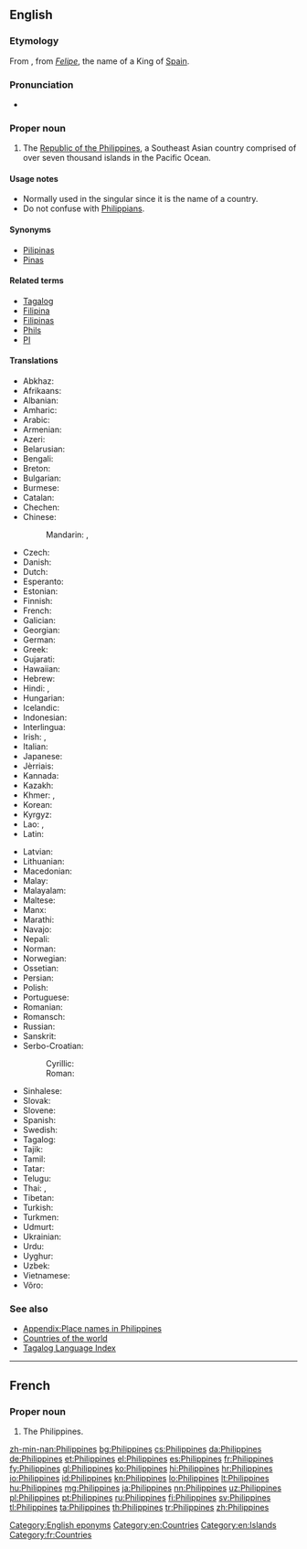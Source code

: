 {{also|philippines}}
==English==

===Etymology===
From {{etyl|es|en}} {{term|Filipinas|lang=es}}, from ''[[Felipe]]'', the name of a King of [[Spain]].

===Pronunciation===
* {{audio|En-us-Philippines.ogg|Audio (US)}}

===Proper noun===
{{wikipedia}}
{{en-proper noun|head=the Philippines}}

# The [[Republic of the Philippines]], a Southeast Asian country comprised of over seven thousand islands in the Pacific Ocean.

====Usage notes====
* Normally used in the singular since it is the name of a country.
* Do not confuse with [[Philippians]].

====Synonyms====
* [[Pilipinas]]
* [[Pinas]]

====Related terms====
* [[Tagalog]]
* [[Filipina]]
* [[Filipinas]]
* [[Phils]]
* [[PI]]

====Translations====
{{trans-top|Republic of the Philippines}}
* Abkhaz: {{t|ab|Филипинқәа|tr=Filipinķwa|sc=Cyrl}}
* Afrikaans: {{t|af|Filippyne}}
* Albanian: {{t|sq|Filipinet}}
* Amharic: {{t|am|ፊሊፒንስ|sc=Ethi}}
* Arabic: {{t|ar|الفلبين|m|tr=al-filibīn}}
* Armenian: {{t|hy|Ֆիլիպիններ|tr=Filipinner}}
* Azeri: {{t+|az|Filippin}}
* Belarusian: {{t|be|Філіпіны|f-p|tr=Filipíny}}
* Bengali: {{t|bn|ফিলিপাইন|tr=philipa'in|sc=Beng}}
* Breton: {{t|br|Filipinez}}
* Bulgarian: {{t+|bg|Филипини|p|tr=Filipíni|sc=Cyrl}}
* Burmese: {{t|my|ဖိလစ်ပိုင်နိုင်ငံ|sc=Mymr}}
* Catalan: {{t+|ca|Filipines|f-p}}
* Chechen: {{t|ce|Филиппин|tr=Filippin}}
* Chinese:
*: Mandarin: {{t+|cmn|菲律賓|sc=Hani}}, {{t+|cmn|菲律宾|tr=Fēilùbīn|sc=Hani}}
* Czech: {{t+|cs|Filipíny|f-p}}
* Danish: {{t+|da|Filippinerne}}
* Dutch: {{t+|nl|Filipijnen|p}}
* Esperanto: {{t|eo|Tagalogj|p}}
* Estonian: {{t+|et|Filipiinid}}
* Finnish: {{t+|fi|Filippiinit|p}}
* French: {{t+|fr|Philippines|f-p}}
* Galician: {{t+|gl|Filipinas|f-p}}
* Georgian: {{t|ka|ფილიპინები|tr=p’ilipinebi|sc=Geor}}
* German: {{t+|de|Philippinen|p}}
* Greek: {{t+|el|Φιλιππίνες|tr=Philippínes}}
* Gujarati: {{t|gu|ફીલીપાઈન્સ|tr=phīlīpā'īns|sc=Gujr}}
* Hawaiian: {{t|haw|ʻĀina Pilipino}}
* Hebrew: {{t|he|הפיליפינים|p|tr=ha-filipinim}}
* Hindi: {{t+|hi|फ़िलीपीन्स|tr=filīpīns|sc=Deva}}, {{t|hi|फिलीपिंस|tr=philīpins|sc=Deva}}
* Hungarian: {{t+|hu|Fülöp-szigetek|p}}
* Icelandic: {{t+|is|Filippseyjar|f-p}}
* Indonesian: {{t|id|Filipina}}
* Interlingua: {{t|ia|Philippinas}}
* Irish: {{t|ga|Oileáin Fhilipíneacha|alt=Na hOileáin Fhilipíneacha|m-p}}, {{t|ga|Poblacht na nOileán Filipíneach|f}}
* Italian: {{t|it|Filippine|f-p}}
* Japanese: {{t+|ja|フィリピン|tr=Firipin}}
* Jèrriais: {{t|roa-jer|Ph'lippinnes|f-p}}
* Kannada: {{t+|kn|ಫಿಲಿಪ್ಪೀನ್ಸ್|tr=philippīns|sc=Knda}}
* Kazakh: {{t|kk|Филиппиндер|tr=Fïlïppïnder|sc=Cyrl}}
* Khmer: {{t|km|ហ្វីលីព្ពីន|sc=Khmr|tr=fiiliippiin}}, {{t|km|ហ្វីលីពីន|sc=Khmr|tr=fiiliipiin}}
* Korean: {{t+|ko|필리핀|tr=Pillipin|sc=Hang}}
* Kyrgyz: {{t|ky|Филиппиндер|tr=Filippinder|sc=Cyrl}}
* Lao: {{t+|lo|ຟິລິບປິນ|tr=filippin|sc=Laoo}}, {{t|lo|ປະເທດຟິລິບປິນ|tr=patheet filippin|sc=Laoo}}
* Latin: {{t+|la|Philippinae|f-p}}
{{trans-mid}}
* Latvian: {{t|lv|Filipīnas}}
* Lithuanian: {{t+|lt|Filipinai}}
* Macedonian: {{t|mk|Филипини|f-p|tr=Filipíni}}
* Malay: {{t|ms|Filipina}}
* Malayalam: {{t|ml|ഫിലിപ്പീൻസ്|sc=Mlym}}
* Maltese: {{t|mt|Filippini|alt=il-Filippini}}
* Manx: {{t|gv|Ellanyn Philippeenagh|alt=Ny hEllanyn Philippeenagh|m-p}}
* Marathi: {{t|mr|फिलिपाईन्स|tr=philipā'īns|sc=Deva}}
* Navajo: {{t|nv|Kéyah Dańlíinii}}
* Nepali: {{t|ne|फिलिपिन्स|tr=philipins|sc=Deva}}
* Norman: {{t|roa-nor|Îles Phelippènes|f-p}}
* Norwegian: {{t+|no|Filippinene}}
* Ossetian: {{t|os|Филиппинтӕ|tr=Filippintæ|sc=Cyrl}}
* Persian: {{t+|fa|فیلیپین|tr=Filipin}}
* Polish: {{t+|pl|Filipiny|p}}
* Portuguese: {{t+|pt|Filipinas|f-p}}
* Romanian: {{t|ro|Filipine|f-p}}
* Romansch: {{t|rm|Filippinas|f-p}}
* Russian: {{t+|ru|Филиппины|f-p|tr=Filippíny}}
* Sanskrit: {{t|sa|फिलिपीन्स|tr=philipīnsa|sc=Deva}}
* Serbo-Croatian:
*: Cyrillic: {{t|sh|Филипи́ни|m-p|sc=Cyrl}}
*: Roman: {{t|sh|Filipíni|m-p}}
* Sinhalese: {{t|si|පිලිපීනය|tr=pilipīnaya|sc=Sinh}}
* Slovak: {{t|sk|Filipíny|f-p}}
* Slovene: {{t|sl|Filipíni|m-p}}
* Spanish: {{t+|es|Filipinas|f-p}}
* Swedish: {{t+|sv|Filippinerna}}
* Tagalog: {{t+|tl|Pilipinas}}
* Tajik: {{t|tg|Филиппин|tr=Filippin|sc=Cyrl}}
* Tamil: {{t|ta|பிலிப்பீன்சு|tr=pilippīṉcu|sc=Taml}}
* Tatar: {{t|tt|Филиппиннар|tr=Filippinnar|sc=Cyrl}}
* Telugu: {{t+|te|ఫిలిప్పీన్స్|tr=philippīns|sc=Telu}}
* Thai: {{t+|th|ฟิลิปปินส์|tr=fílípbpin}}, {{t|th|ประเทศฟิลิปปินส์|tr=bpràtâyt fílípbpin|sc=Thai}}
* Tibetan: {{t|bo|ཧྥི་ལི་པིན|alt=ཧྥི་ལི་པིན།|sc=Tibt|tr=phi li pin}}
* Turkish: {{t+|tr|Filipinler|p}}
* Turkmen: {{t|tk|Filippinler}}
* Udmurt: {{t|udm|Филиппинъёс|tr=Filippinʺjos}}
* Ukrainian: {{t+|uk|Філіппіни|f-p|tr=Filippíny}}
* Urdu: {{t|ur|فلپائن|tr=filipāʾin|sc=ur-Arab}}
* Uyghur: {{t|ug|فىلىپپىن|tr=filippin|sc=ug-Arab}}
* Uzbek: {{t+|uz|Filippin}}
* Vietnamese: {{t|vi|Philippines}}
* Võro: {{t|vro|Filipiiniq}}
{{trans-bottom}}

===See also===
* [[Appendix:Place names in Philippines]]
* [[Appendix:Countries of the world|Countries of the world]]
* [[Index:Tagalog|Tagalog Language Index]]

[[Category:English eponyms]]
[[Category:en:Countries]]
[[Category:en:Islands]]

----

==French==

===Proper noun===
{{fr-proper noun}} {{f-p}}

# The Philippines.

[[Category:fr:Countries]]

[[zh-min-nan:Philippines]]
[[bg:Philippines]]
[[cs:Philippines]]
[[da:Philippines]]
[[de:Philippines]]
[[et:Philippines]]
[[el:Philippines]]
[[es:Philippines]]
[[fr:Philippines]]
[[fy:Philippines]]
[[gl:Philippines]]
[[ko:Philippines]]
[[hi:Philippines]]
[[hr:Philippines]]
[[io:Philippines]]
[[id:Philippines]]
[[kn:Philippines]]
[[lo:Philippines]]
[[lt:Philippines]]
[[hu:Philippines]]
[[mg:Philippines]]
[[ja:Philippines]]
[[nn:Philippines]]
[[uz:Philippines]]
[[pl:Philippines]]
[[pt:Philippines]]
[[ru:Philippines]]
[[fi:Philippines]]
[[sv:Philippines]]
[[tl:Philippines]]
[[ta:Philippines]]
[[th:Philippines]]
[[tr:Philippines]]
[[zh:Philippines]]
